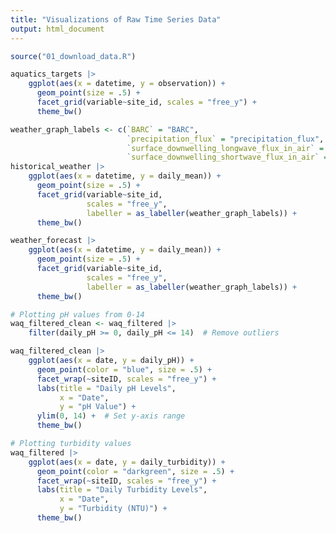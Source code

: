```yaml
---
title: "Visualizations of Raw Time Series Data"
output: html_document
---
```


```r
source("01_download_data.R")
```


```r
aquatics_targets |>
    ggplot(aes(x = datetime, y = observation)) +
      geom_point(size = .5) +
      facet_grid(variable~site_id, scales = "free_y") +
      theme_bw()
```


```r
weather_graph_labels <- c(`BARC` = "BARC",
                          `precipitation_flux` = "precipitation_flux",
                          `surface_downwelling_longwave_flux_in_air` = "longwave_flux",
                          `surface_downwelling_shortwave_flux_in_air` = "shortwave_flux")
historical_weather |>
    ggplot(aes(x = datetime, y = daily_mean)) +
      geom_point(size = .5) +
      facet_grid(variable~site_id,
                 scales = "free_y",
                 labeller = as_labeller(weather_graph_labels)) +
      theme_bw()
```


```r
weather_forecast |>
    ggplot(aes(x = datetime, y = daily_mean)) +
      geom_point(size = .5) +
      facet_grid(variable~site_id,
                 scales = "free_y",
                 labeller = as_labeller(weather_graph_labels)) +
      theme_bw()
```


```r
# Plotting pH values from 0-14
waq_filtered_clean <- waq_filtered |>
    filter(daily_pH >= 0, daily_pH <= 14)  # Remove outliers

waq_filtered_clean |>
    ggplot(aes(x = date, y = daily_pH)) +
      geom_point(color = "blue", size = .5) +
      facet_wrap(~siteID, scales = "free_y") +
      labs(title = "Daily pH Levels",
           x = "Date",
           y = "pH Value") +
      ylim(0, 14) +  # Set y-axis range
      theme_bw()
```

```r
# Plotting turbidity values
waq_filtered |>
    ggplot(aes(x = date, y = daily_turbidity)) +
      geom_point(color = "darkgreen", size = .5) +
      facet_wrap(~siteID, scales = "free_y") +
      labs(title = "Daily Turbidity Levels",
           x = "Date",
           y = "Turbidity (NTU)") +
      theme_bw()
```
